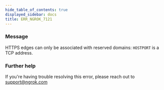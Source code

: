 ```yaml
---
hide_table_of_contents: true
displayed_sidebar: docs
title: ERR_NGROK_7121
---
```


### Message

HTTPS edges can only be associated with reserved domains: `HOSTPORT` is a TCP address.

### Further help

If you're having trouble resolving this error, please reach out to [support@ngrok.com](mailto:support@ngrok.com?subject=Help%20with%20ERR_NGROK_7121)
